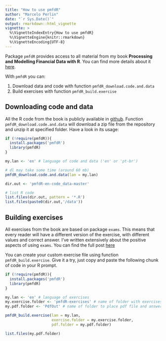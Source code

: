 ---
title: "How to use pmfdR"
author: "Marcelo Perlin"
date: "`r Sys.Date()`"
output: rmarkdown::html_vignette
vignette: >
  %\VignetteIndexEntry{How to use pmfdR}
  %\VignetteEngine{knitr::rmarkdown}
  %\VignetteEncoding{UTF-8}
---

Package `pmfdR` provides access to all material from my book **Processing and Modelling Financial Data with R**. You can find more details about it [here](https://sites.google.com/view/pmfdr/home).

With `pmfdR` you can:

1) Download data and code with function `pmfdR_download.code.and.data`
2) Build exercises with function `pmfdR_build.exercise`

## Downloading code and data

All the R code from the book is publicly available in [github](https://github.com/msperlin/pmfdR-en-code_data/). Function `pmfdR_download.code.and.data` will download a zip file from the repository and unzip it at specified folder. Have a look in its usage:

```{r, eval=FALSE}
if (!require(pmfdR)){
  install.packages('pmfdR')
  library(pmfdR)
} 

my.lan <- 'en' # language of code and data ('en' or 'pt-br')

# dl may take some time (around 60 mb)
pmfdR_download.code.and.data(lan = my.lan)

dir.out <- 'pmfdR-en-code_data-master'

# list R code
list.files(dir.out, pattern = '*.R')
list.files(paste0(dir.out,'/data'))
```

## Building exercises

All exercises from the book are based on package `exams`. This means that every reader will have a different version of the exercise, with different values and correct answer. I've written extensively about the positive aspects of using `exams`. You can find the full post [here](https://msperlin.github.io/2017-01-30-Exams-with-dynamic-content/)

You can create your custom exercise file using function `pmfdR_build.exercise`. Give it a try, just copy and paste the following chunk of code in your R prompt.

```{r, eval=FALSE}
if (!require(pmfdR)){
  install.packages('pmfdR')
  library(pmfdR)
} 

my.lan <- 'en' # language of exercises
my.exercise.folder <- 'pmfdR-exercises' # name of folder with exercises files (will download from github)
my.pdf.folder <- 'PdfOut' # name of folder to place pdf file and answer sheet

pmfdR_build.exercise(lan = my.lan,
                     exercise.folder = my.exercise.folder, 
                     pdf.folder = my.pdf.folder)

list.files(my.pdf.folder)
```

